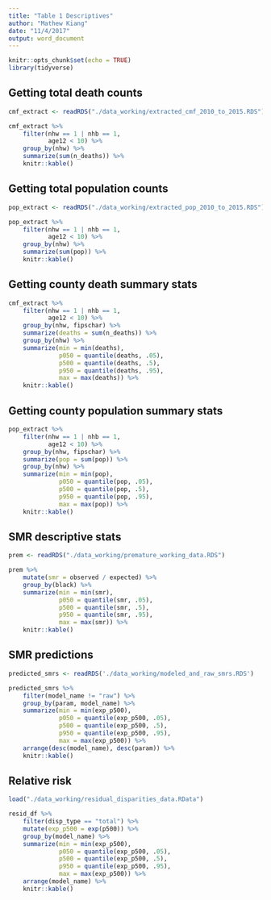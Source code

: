 ```yaml
---
title: "Table 1 Descriptives"
author: "Mathew Kiang"
date: "11/4/2017"
output: word_document
---
```


```r
knitr::opts_chunk$set(echo = TRUE)
library(tidyverse)
```

## Getting total death counts
```r
cmf_extract <- readRDS("./data_working/extracted_cmf_2010_to_2015.RDS")

cmf_extract %>% 
    filter(nhw == 1 | nhb == 1, 
           age12 < 10) %>% 
    group_by(nhw) %>% 
    summarize(sum(n_deaths)) %>% 
    knitr::kable()
```

## Getting total population counts
```r
pop_extract <- readRDS("./data_working/extracted_pop_2010_to_2015.RDS")

pop_extract %>% 
    filter(nhw == 1 | nhb == 1, 
           age12 < 10) %>% 
    group_by(nhw) %>% 
    summarize(sum(pop)) %>% 
    knitr::kable()
```


## Getting county death summary stats
```r
cmf_extract %>% 
    filter(nhw == 1 | nhb == 1, 
           age12 < 10) %>% 
    group_by(nhw, fipschar) %>% 
    summarize(deaths = sum(n_deaths)) %>% 
    group_by(nhw) %>% 
    summarize(min = min(deaths), 
              p050 = quantile(deaths, .05), 
              p500 = quantile(deaths, .5), 
              p950 = quantile(deaths, .95), 
              max = max(deaths)) %>% 
    knitr::kable()
```

## Getting county population summary stats
```r
pop_extract %>% 
    filter(nhw == 1 | nhb == 1, 
           age12 < 10) %>% 
    group_by(nhw, fipschar) %>% 
    summarize(pop = sum(pop)) %>% 
    group_by(nhw) %>% 
    summarize(min = min(pop), 
              p050 = quantile(pop, .05), 
              p500 = quantile(pop, .5), 
              p950 = quantile(pop, .95), 
              max = max(pop)) %>% 
    knitr::kable()
```


## SMR descriptive stats
```r
prem <- readRDS("./data_working/premature_working_data.RDS")

prem %>% 
    mutate(smr = observed / expected) %>% 
    group_by(black) %>% 
    summarize(min = min(smr), 
              p050 = quantile(smr, .05), 
              p500 = quantile(smr, .5), 
              p950 = quantile(smr, .95), 
              max = max(smr)) %>% 
    knitr::kable()
```

## SMR predictions
```r
predicted_smrs <- readRDS('./data_working/modeled_and_raw_smrs.RDS')

predicted_smrs %>% 
    filter(model_name != "raw") %>% 
    group_by(param, model_name) %>% 
    summarize(min = min(exp_p500), 
              p050 = quantile(exp_p500, .05), 
              p500 = quantile(exp_p500, .5), 
              p950 = quantile(exp_p500, .95), 
              max = max(exp_p500)) %>% 
    arrange(desc(model_name), desc(param)) %>% 
    knitr::kable()
```

## Relative risk
```r
load("./data_working/residual_disparities_data.RData")

resid_df %>% 
    filter(disp_type == "total") %>% 
    mutate(exp_p500 = exp(p500)) %>% 
    group_by(model_name) %>% 
    summarize(min = min(exp_p500), 
              p050 = quantile(exp_p500, .05), 
              p500 = quantile(exp_p500, .5), 
              p950 = quantile(exp_p500, .95), 
              max = max(exp_p500)) %>% 
    arrange(model_name) %>% 
    knitr::kable()
```

